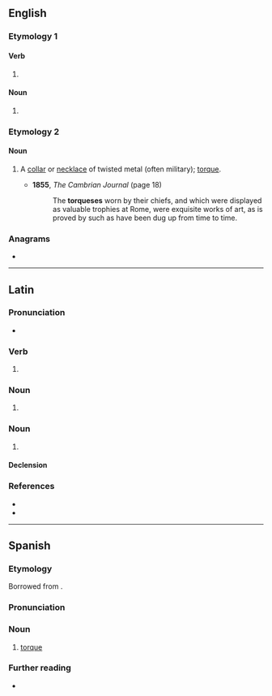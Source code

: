 ==English==

===Etymology 1===

====Verb====
{{head|en|verb form}}

# {{en-third-person singular of|torque}}

====Noun====
{{head|en|noun form}}

# {{plural of|en|torque}}

===Etymology 2===
{{bor|en|la|torquēs}}

====Noun====
{{en-noun}}

# {{lb|en|historical}} A [[collar]] or [[necklace]] of twisted metal (often military); [[torque]].
#* '''1855''', ''The Cambrian Journal'' (page 18)
#*: The '''torqueses''' worn by their chiefs, and which were displayed as valuable trophies at Rome, were exquisite works of art, as is proved by such as have been dug up from time to time.

===Anagrams===
* {{anagrams|en|a=eoqrstu|questor|quoters|roquets}}

----

==Latin==

===Pronunciation===
* {{la-IPA|torquēs}}

===Verb===
{{la-verb-form|torquēs}}

# {{inflection of|la|torqueō||2|s|pres|actv|indc}}

===Noun===
{{la-noun-form|torquēs}}

# {{inflection of|la|torquis||nom//acc//voc|p}}

===Noun===
{{la-noun|torquēs<3.acc-em-im.abl-e-i>|g=f}}

# {{alternative form of|la|torquis}}

====Declension====
{{la-ndecl|torquēs<3.acc-em-im.abl-e-i>}}

===References===
* {{R:Peck}}
* {{R:Smith's Antiquities}}

----

==Spanish==
{{wikipedia|lang=es}}

===Etymology===
Borrowed from {{bor|es|la|torques}}.

===Pronunciation===
{{es-pr}}

===Noun===
{{es-noun|f}}

# [[torque]] {{gloss|a [[collar]] often made of metal and worn by various European peoples in ancient times}}

===Further reading===
* {{R:es:DRAE}}
